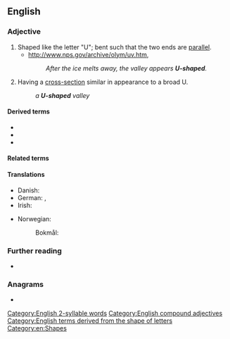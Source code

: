 ==English==

===Adjective===
{{en-adj|head=[[U]]-[[shaped]]}} {{tlb|en|possessional}}

# Shaped like the letter "U"; bent such that the two ends are [[parallel]].
#* http://www.nps.gov/archive/olym/uv.htm,
#*: ''After the ice melts away, the valley appears '''U-shaped'''.''
# Having a [[cross-section]] similar in appearance to a broad U.
#: ''a '''U-shaped''' valley''

====Derived terms====
* {{l|en|U-shaped recession}}
* {{l|en|U-shapedness}}
* {{l|en|U-shapedly}}

====Related terms====
{{Template:letter-shaped}}

====Translations====
{{trans-top|shaped like the letter U}}
* Danish: {{t|da|U-formet}}
* German: {{t+|de|u-förmig}}, {{t+|de|U-förmig}}
* Irish: {{t|ga|U-chruthach}}
{{trans-mid}}
* Norwegian:
*: Bokmål: {{t|nb|U-formet}}
{{trans-bottom}}

===Further reading===
* {{R:Collins English Dictionary}}

===Anagrams===
* {{anagrams|en|a=adehpsu|heads up|heads-up}}

[[Category:English 2-syllable words]]
[[Category:English compound adjectives]]
[[Category:English terms derived from the shape of letters]]
[[Category:en:Shapes]]